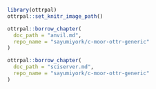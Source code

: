 <!-- Set up code of OTTR Book-->

```r
library(ottrpal)
ottrpal::set_knitr_image_path()
```

<!-- AnVIL -->

```r
ottrpal::borrow_chapter(
  doc_path = "anvil.md",
  repo_name = "sayumiyork/c-moor-ottr-generic"
)
```


<!-- SciServer -->

```r
ottrpal::borrow_chapter(
  doc_path = "sciserver.md",
  repo_name = "sayumiyork/c-moor-ottr-generic"
)
```